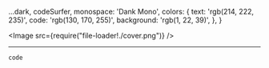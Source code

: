   ...dark,
  codeSurfer,
  monospace: 'Dank Mono',
  colors: {
    text: 'rgb(214, 222, 235)',
    code: 'rgb(130, 170, 255)',
    background: 'rgb(1, 22, 39)',
  },
}

<Image src={require("file-loader!./cover.png")} />

---

`code`
